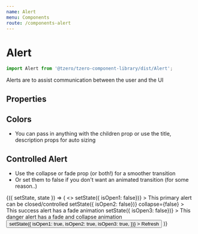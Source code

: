 ```yaml
---
name: Alert
menu: Components
route: /components-alert
---
```



# Alert

```javascript
import Alert from '@tzero/tzero-component-library/dist/Alert';
```

Alerts are to assist communication between the user and the UI

## Properties

<Props of={Alert} />

## Colors
* You can pass in anything with the children prop or use the title, description props for auto sizing

<Playground>
  <Alert
    color="primary"
    description="We are only accepting limit orders that are good until the close of market."
    title="Market Hours 9:30am - 4:00pm EST"
  />
  <Alert
    color="success"
    description="We are only accepting limit orders that are good until the close of market."
    title="Market Hours 9:30am - 4:00pm EST"
  />
  <Alert
    color="danger"
    description="We are only accepting orders.."
    title="Market Hours 9:30am - 4:00pm EST"
  />
</Playground>

## Controlled Alert
* Use the collapse or fade prop (or both!) for a smoother transition
* Or set them to false if you don't want an animated transition (for some reason..)

<Playground>
  <Component
    initialState={{
      isOpen1: true,
      isOpen2: true,
      isOpen3: true,
    }}
  >
    {({ setState, state }) => (
      <>
        <Alert
          color="primary"
          isOpen={state.isOpen1}
          onClose={() => setState({ isOpen1: false})}
        >
          This primary alert can be closed/controlled
        </Alert>
        <Alert
          color="success"
          isOpen={state.isOpen2}
          onClose={() => setState({ isOpen2: false})}
          collapse={false}
        >
          This success alert has a fade animation
        </Alert>
        <Alert
          color="danger"
          isOpen={state.isOpen3}
          onClose={() => setState({ isOpen3: false})}
        >
          This danger alert has a fade and collapse animation
        </Alert>
        <Button
          onClick={() => setState({
            isOpen1: true,
            isOpen2: true,
            isOpen3: true,
          })}
        >
          Refresh
        </Button>
      </>
    )}
  </Component>
</Playground>
